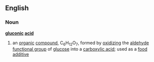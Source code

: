 ==English==
===Noun===
'''[[gluconic]] [[acid]]'''
#{{chemistry}} an [[organic]] [[compound]], C<sub>6</sub>H<sub>12</sub>O<sub>7</sub>, formed by [[oxidizing]] the [[aldehyde]] [[functional group]] of [[glucose]] into a [[carboxylic acid]]; used as a [[food]] [[additive]]